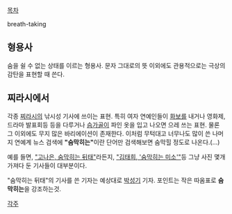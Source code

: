 [[목차]]

breath-taking

== 형용사 ==
숨을 쉴 수 없는 상태를 이르는 형용사. 문자 그대로의 뜻 이외에도 관용적으로는 극상의 감탄을 표현할 때 쓴다.

== 찌라시에서 ==
각종 [[찌라시]]의 낚시성 기사에 쓰이는 표현. 특히 여자 연예인들이 [[화보]]를 내거나 영화제, 드라마 발표회등 등을 다루거나 [[슴가]]골이 파인 옷을 입고 나오면 으레 쓰는 표현. 물론 그 이외에도 무지 많은 바리에이션이 존재한다. 이처럼 무턱대고 너무나도 많이 쓴 나머지 연예계 뉴스 검색에 '''"숨막히는"'''이란 단어만 검색해보면 숨막힐 정도로 나온다.(...)

예를 들면,
[http://www.asiae.co.kr/news/view.htm?idxno=2009090115023962227 "고나은, 숨막히는 뒤태"]라든지, [http://osen.freechal.com/news/view.asp?code=G0908310188 "김태희, '숨막히는 미소'"]등 그냥 사진 몇개 가져다 둔 기사들이 대부분이다.

"숨막히는 뒤태"의 기사를 쓴 기자는 예상대로 [[박성기]] 기자. 포인트는 작은 따옴표로 '''숨막히는'''을 강조하는것.

[[각주]]
